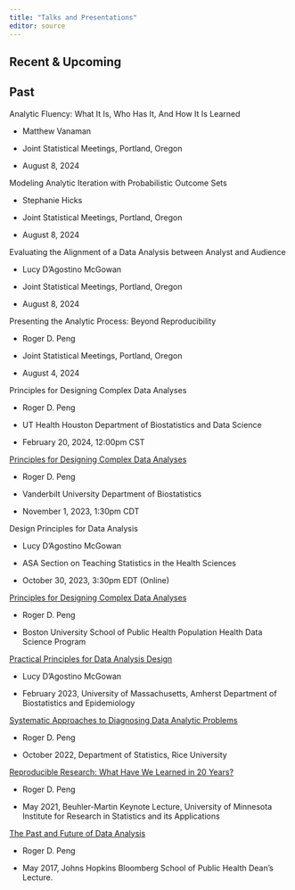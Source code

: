```yaml
---
title: "Talks and Presentations"
editor: source
---
```



## Recent & Upcoming




## Past

Analytic Fluency: What It Is, Who Has It, And How It Is Learned

* Matthew Vanaman

* Joint Statistical Meetings, Portland, Oregon

* August 8, 2024


Modeling Analytic Iteration with Probabilistic Outcome Sets

* Stephanie Hicks

* Joint Statistical Meetings, Portland, Oregon

* August 8, 2024


Evaluating the Alignment of a Data Analysis between Analyst and Audience

* Lucy D'Agostino McGowan

* Joint Statistical Meetings, Portland, Oregon

* August 8, 2024


Presenting the Analytic Process: Beyond Reproducibility

* Roger D. Peng

* Joint Statistical Meetings, Portland, Oregon

* August 4, 2024


Principles for Designing Complex Data Analyses

* Roger D. Peng

* UT Health Houston Department of Biostatistics and Data Science

* February 20, 2024, 12:00pm CST


[Principles for Designing Complex Data Analyses](https://biostat.app.vumc.org/wiki/Main/RogerPeng11012023)

* Roger D. Peng

* Vanderbilt University Department of Biostatistics

* November 1, 2023, 1:30pm CDT


Design Principles for Data Analysis

* Lucy D'Agostino McGowan

* ASA Section on Teaching Statistics in the Health Sciences 

* October 30, 2023, 3:30pm EDT (Online)

[Principles for Designing Complex Data Analyses](https://www.bu.edu/hic/health-data-science-distinguished-speaker-roger-peng-university-of-texas-austin/)

* Roger D. Peng

* Boston University School of Public Health Population Health Data Science Program


[Practical Principles for Data Analysis Design](https://www.lucymcgowan.com/talk/u_mass_amherst_department_of_biostatistics_and_epidemiology_seminar_spring_2023/)

* Lucy D'Agostino McGowan

* February 2023, University of  Massachusetts, Amherst Department of Biostatistics and Epidemiology 

[Systematic Approaches to Diagnosing Data Analytic Problems](slides/pengslides_Rice_2022.pdf)

* Roger D. Peng

* October 2022, Department of Statistics, Rice University

[Reproducible Research: What Have We Learned in 20 Years?](slides/pengslides_IRSA2021.pdf)

* Roger D. Peng

* May 2021, Beuhler-Martin Keynote Lecture, University of Minnesota Institute for Research in Statistics and its Applications

[The Past and Future of Data Analysis](https://youtu.be/qFtJaq4TlqE)

* Roger D. Peng

* May 2017, Johns Hopkins Bloomberg School of Public Health Dean's Lecture.

